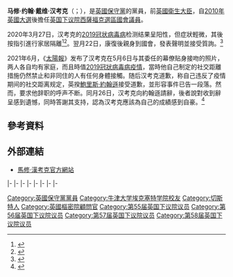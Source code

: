 {{NoteTA
|G1=PoliticiansUK
|G2=UK Places
|G3=Country
|T=zh-hans:马特·汉考克;zh-tw:馬特·漢考克;zh-hk:夏國賢;zh-hant:馬特·漢考克;
|1=zh-hans:马特·汉考克;zh-tw:馬特·漢考克;zh-hk:夏國賢;zh-hant:馬特·漢考克;
|2=zh-hans:马修·汉考克;zh-tw:馬修·韓考克;zh-hk:夏國賢;zh-hant:馬修·漢考克;
|3=zh-hans:汉考克;zh-tw:韓考克;zh-hk:夏國賢;zh-hant:漢考克;
|4=zh-cn:马修·约翰·戴维·汉考克;zh-hk:夏國賢;
|5=zh-cn:戴维·卡梅伦;zh-hk:甘民樂;zh-tw:大衛·卡麥隆
}}
{{Expand|time=2015-06-08T11:43:48+00:00}}
{{请求翻译|time=2015-06-08T11:43:48+00:00}}
{{Infobox officeholder
|honorific-prefix = [[非常尊敬的|非常尊敬的]]
|name             = 馬特·漢考克<br/><small>The Rt Hon. Matt Hancock</small>
|honorific-suffix = [[國會議員_(英國)|國會議員]]
|image            = Official portrait of Rt Hon Matt Hancock MP crop 2.jpg
|office           = [[卫生大臣_(英国)|衛生及社會關懷大臣]]
|primeminister    = [[特蕾莎·梅|特蕾莎·梅]]<br>[[鮑里斯·約翰遜|鮑里斯·約翰遜]]
|term_start       = 2018年7月9日
|term_end         = 2021年6月26日
|predecessor      = [[杰里米·亨特|杰里米·亨特]]
|successor        = [[薩吉德·賈偉德|薩吉德·賈偉德]]
|office1          = [[數碼、文化、傳媒及體育大臣|數碼、文化、傳媒及體育大臣]]
|primeminister1   = [[文翠珊|文翠珊]]
|term_start1      = 2018年1月8日
|term_end1        = 2018年7月9日
|predecessor1     = [[卡倫·布拉德利|卡倫·布拉德利]]
|successor1       = [[杰里米·赖特|杰里米·赖特]]
|office2          = [[数字化、文化、媒体和体育部|數碼及文化國務大臣]]
|primeminister2   = [[戴维·卡梅伦|戴维·卡梅伦]]
|term_start2      = 2015年5月11日
|term_end2        = 2016年7月14日
|predecessor2     = [[麥浩德|麥浩德]]
|successor2       = [[本·格默|本·格默]]
|office3          = [[內閣辦公室部長|內閣辦公室部長]]<br/>[[財政部主計長|財政部主計長]]
|primeminister3   = [[戴维·卡梅伦|戴维·卡梅伦]]
|term_start3      = 2015年5月11日
|term_end3        = 2016年7月14日
|predecessor3     = [[麥浩德|麥浩德]]
|successor3       = [[本·格默|本·格默]]
|office4          = {{link-en|商業、創新及技能部|Department for Business, Innovation and Skills|商業及企業國務大臣}}
|primeminister4   = [[戴维·卡梅伦|戴维·卡梅伦]]
|term_start4      = 2014年7月15日
|term_end4        = 2015年5月11日
|predecessor4     = [[房應麟|房應麟]]
|successor4       = [[安娜·苏布里|安娜·苏布里]]{{small|（小企業）}}
|office5          = {{link-en|能源及氣候變化部|Department of Energy and Climate Change|能源國務大臣}}
|primeminister5   = [[戴维·卡梅伦|戴维·卡梅伦]]
|term_start5      = 2014年7月15日
|term_end5        = 2015年5月11日
|predecessor5     = [[房應麟|房應麟]]
|successor5       = [[利雅華|利雅華]]
|office6          = {{le|朴茨茅斯部長|Minister for Portsmouth|朴茨茅斯國務大臣}}
|primeminister6   = [[戴维·卡梅伦|戴维·卡梅伦]]
|term_start6      = 2014年7月15日
|term_end6        = 2015年5月11日
|predecessor6     = [[房應麟|房應麟]]
|successor6       = [[馬克·弗朗科斯|馬克·弗朗科斯]]
|office7          = {{link-en|商業、創新及技能部|Department for Business, Innovation and Skills|技能及企業國務大臣}}
|primeminister7   = [[戴维·卡梅伦|戴维·卡梅伦]]
|term_start7      = 2013年9月8日
|term_end7        = 2014年7月15日
|predecessor7     = [[約翰·海斯_(英國政治人物)|約翰·海斯]]
|successor7       = [[尼古拉斯·博爾斯|尼古拉斯·博爾斯]]
|office8          = [[國會議員_(英國)|英國國會議員]]<br>[[西薩福克_(英國國會選區)|西薩福克選區]]
|term_start8      = 2010年5月6日
|term_end8        = 
|predecessor8     = {{link-en|里斯比男爵理查德·斯普林|Richard Spring, Baron Risby|理查德·斯普林}}
|successor8       = 
|majority8        = 13,050（27.1%）
|birth_date       = {{birth date and age|df=yes|1978|10|2}}
|birth_place      = {{GBR}}[[英格蘭|英格蘭]][[柴郡|柴郡]][[切斯特|切斯特]]
|death_date       = 
|death_place      = 
|nationality      = {{GBR}}
|party            = [[保守黨_(英國)|保守黨]]
|spouse           = 
|children         = 
|alma_mater       = [[牛津大学埃克塞特学院|牛津大学埃克塞特学院]]<br>[[剑桥大学基督学院|剑桥大学基督学院]]<ref>{{Cite web |url=http://www.parliament.uk/biographies/commons/matthew-hancock/84378 |title=Matthew Hancock |access-date=2015-06-08 |archive-date=2012-08-08 |archive-url=https://web.archive.org/web/20120808232448/http://www.parliament.uk/biographies/commons/matthew-hancock/84378 |dead-url=no }}</ref>
|religion         = 
|website          = 
}}

'''马修·约翰·戴维·汉考克'''（{{lang-en|Matthew John David Hancock}}；{{bd|1978年|10月2日||catIdx=H}}），是[[保守黨_(英國)|英國保守黨]]的黨員，前[[卫生大臣_(英国)|英國衛生大臣]]，自[[2010年英國大選|2010年英國大選]]後擔任[[英国下议院|英国下议院]][[西薩福克_(英國國會選區)|西薩福克選區]][[國會議員_(英國)|國會議員]]。

2020年3月27日，汉考克的[[2019冠状病毒病|2019冠状病毒病]]检测结果呈阳性，但症狀輕微，其後按指引進行家居隔離<ref>{{Cite tweet |user=MattHancock |number=1243522325397622784 |date=2020-03-27 |title=Following medical advice, I was advised to test for #Coronavirus. I‘ve tested positive. Thankfully my symptoms are mild and I’m working from home & self-isolating. Vital we follow the advice to protect our NHS & save lives #StayHomeSaveLives}}</ref><ref>{{Cite web|title=Matt Hancock on Twitter|url=https://twitter.com/MattHancock/status/1243522325397622784|accessdate=2020-03-27|date=2020-03-27|last=Hancock|first=Matt|work=@MattHancock|language=en|archive-date=2020-03-27|archive-url=https://web.archive.org/web/20200327130132/https://twitter.com/MattHancock/status/1243522325397622784|dead-url=no}}</ref>。翌月22日，康復後親身到國會，發表聲明並接受質詢。<ref>{{cite web|url=https://hansard.parliament.uk/commons/2020-04-22/debates/F992E234-D1A9-47AF-86F7-985C33DA1C05/Covid-19Response|title=Covid-19 Response|date=2020-04-22|website=英國國會議事錄|language=en|access-date=2021-01-05|archive-date=2021-02-24|archive-url=https://web.archive.org/web/20210224202915/https://hansard.parliament.uk/commons/2020-04-22/debates/F992E234-D1A9-47AF-86F7-985C33DA1C05/Covid-19Response|dead-url=no}}</ref>

2021年6月，《[[太陽報_(英國)|太陽報]]》发布了汉考克在5月6日与其委任的幕僚贴身接吻的照片，两人各自均有家庭，而且時值[[2019冠状病毒病英国疫情|2019冠狀病毒病疫情]]，當時他自己制定的社交距離措施仍然禁止和非同住的人有任何身體接觸。随后汉考克道歉，称自己违反了疫情期间的社交距离规定，英揆[[鮑里斯·約翰遜|鮑里斯·約翰遜]]接受道歉，並形容事件已告一段落。然而，要求他辞职的呼声不断。同月26日，汉考克向約翰遜請辭，後者說對收到辭呈感到遺憾，同時答謝其支持，認為汉考克應該為自己的成績感到自豪。<ref>{{cite web|url=https://www.bbc.com/news/uk-57625508|title=Matt Hancock quits as health secretary after breaking social distance guidance|date=2021-06-26|website=BBC|language=en|access-date=2021-06-26|archive-date=2021-06-28|archive-url=https://web.archive.org/web/20210628024402/https://www.bbc.com/news/uk-57625508|dead-url=no}}</ref>

== 參考資料 ==
{{Reflist|30em}}

== 外部連結 ==
* [https://web.archive.org/web/20141020022505/http://www.matthewhancock.co.uk/about-me 馬修·漢考克官方網站]

{{s-start}}
{{s-par|uk}}
{{s-bef|before={{link-en|里斯比男爵理查德·斯普林|Richard Spring, Baron Risby|理查德·斯普林}}}}
{{s-ttl|title=英國下議院[[西薩福克_(英國國會選區)|西薩福克議員]]|years=[[2010年英國大選|2010年]]－}}
{{s-inc}}
|-
{{s-off}}
{{s-bef|before=[[約翰·海斯_(英國政治人物)|約翰·海斯]]}}
{{s-ttl|title={{link-en|商業、創新及技能部|Department for Business, Innovation and Skills|技能及企業國務大臣}}|years=2013年－2014年}}
{{s-aft|after=[[尼古拉斯·博爾斯|尼古拉斯·博爾斯]]}}
|-
{{s-bef|rows=3|before=[[房應麟|房應麟]]}}
{{s-ttl|title={{link-en|商業、創新及技能部|Department for Business, Innovation and Skills|商業及企業國務大臣}}|years=2014年－2015年}}
{{s-aft|after=[[安娜·苏布里|安娜·苏布里]]|as=小企業國務大臣}}
|-
{{s-ttl|title={{link-en|能源及氣候變化部|Department of Energy and Climate Change|能源國務大臣}}|years=2014年－2015年}}
{{s-aft|after=[[安德里亞·利德森|利雅華]]}}
|-
{{s-ttl|title={{le|朴茨茅斯部長|Minister for Portsmouth|朴茨茅斯國務大臣}}|years=2014年－2015年}}
{{s-aft|after=[[馬克·弗朗科斯|馬克·弗朗科斯]]}}
|-
{{s-bef|rows=2|before=[[麥浩德|麥浩德]]}}
{{s-ttl|title=[[內閣辦公室部長|內閣辦公室部長]]|years=2015年－2016年}}
{{s-aft|rows=2|after=[[本·格默|本·格默]]}}
|-
{{s-ttl|title=[[財政部主計長|財政部主計長]]|years=2015年－2016年}}
|-
{{s-bef|before=[[卡倫·布拉德利|卡倫·布拉德利]]}}
{{s-ttl|title=[[數碼、文化、傳媒及體育大臣|數碼、文化、傳媒及體育大臣]]|years=2018年－2018年}}
{{s-aft|after=[[杰里米·赖特|杰里米·赖特]]}}
|-
{{s-bef|before=[[杰里米·亨特|杰里米·亨特]]}}
{{s-ttl|title=[[卫生大臣_(英国)|衛生及社會關懷大臣]]|years=2018年－2021年}}
{{s-aft|after=[[薩吉德·賈偉德|薩吉德·賈偉德]]}}
{{s-end}}

{{鲍里斯·约翰逊内阁}}
{{DEFAULTSORT:Hancock, Matthew}}

[[Category:英國保守黨黨員|Category:英國保守黨黨員]]
[[Category:牛津大学埃克塞特学院校友|Category:牛津大学埃克塞特学院校友]]
[[Category:切斯特人|Category:切斯特人]]
[[Category:英國樞密院顧問官|Category:英國樞密院顧問官]]
[[Category:第55届英国下议院议员|Category:第55届英国下议院议员]]
[[Category:第56届英国下议院议员|Category:第56届英国下议院议员]]
[[Category:第57届英国下议院议员|Category:第57届英国下议院议员]]
[[Category:第58届英国下议院议员|Category:第58届英国下议院议员]]